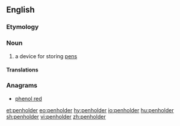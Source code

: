 ==English==

===Etymology===
{{compound|pen|holder|lang=en}}

===Noun===
{{en-noun}}

# a device for storing [[pen]]s

====Translations====
{{trans-top|a device for storing pens}}
{{trans-mid}}
{{trans-bottom}}

===Anagrams===
* [[phenol red#English|phenol red]]

[[et:penholder]]
[[eo:penholder]]
[[hy:penholder]]
[[io:penholder]]
[[hu:penholder]]
[[sh:penholder]]
[[vi:penholder]]
[[zh:penholder]]